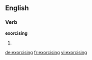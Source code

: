 ==English==

===Verb===
'''exorcising'''

# {{present participle of|[[exorcise]]}}

[[de:exorcising]]
[[fr:exorcising]]
[[vi:exorcising]]